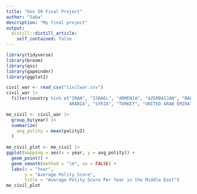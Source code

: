 ```yaml
---
title: "Gov 50 Final Project"
author: "Saba"
description: "My final project"
output:
  distill::distill_article:
    self_contained: false
---
```


```r
library(tidyverse)
library(broom)
library(qss)
library(gapminder)
library(ggplot2)
```


```r
civil_war <- read_csv("civilwar.csv")
civil_war |>
  filter(country %in% c("IRAN", "ISRAEL", "ARMENIA", "AZERBAIJAN", "BAHRAIN", "GAZA", "GEORGIA", "IRAQ", "JORDAN", "KUWAIT", "LEBANON", "OMAN", "QATAR", "SAUDI 
                        ARABIA", "SYRIA", "TURKEY", "UNITED ARAB EMIRATES", "WEST BANK", "YEMEN"))

```

```r
me_civil <- civil_war |>
  group_by(year) |>
  summarize(
    avg_polity = mean(polity2)
  )
  
me_civil_plot <- me_civil |>
ggplot(mapping = aes(x = year, y = avg_polity)) +
  geom_point() +
  geom_smooth(method = "lm", se = FALSE) +
  labs(x = "Year",
       y = "Average Polity Score",
       title = "Average Polity Score Per Year in the Middle East")
me_civil_plot
```